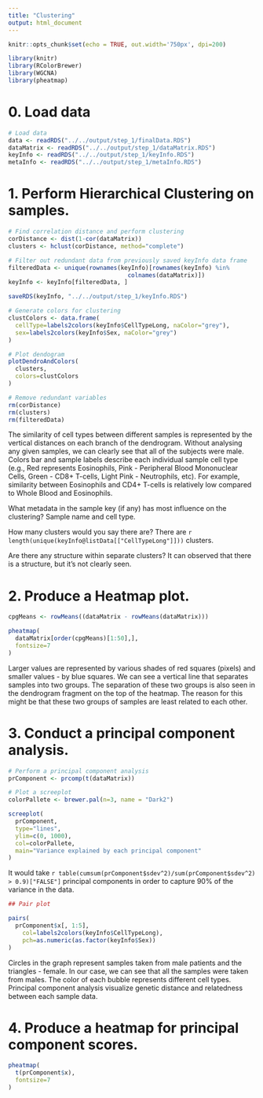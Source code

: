 ```yaml
---
title: "Clustering"
output: html_document
---
```


```r

knitr::opts_chunk$set(echo = TRUE, out.width='750px', dpi=200)

library(knitr)
library(RColorBrewer)
library(WGCNA)
library(pheatmap)

```

#  0. Load data

```r

# Load data
data <- readRDS("../../output/step_1/finalData.RDS")
dataMatrix <- readRDS("../../output/step_1/dataMatrix.RDS")
keyInfo <- readRDS("../../output/step_1/keyInfo.RDS")
metaInfo <- readRDS("../../output/step_1/metaInfo.RDS")

```

# 1. Perform Hierarchical Clustering on samples.

```r

# Find correlation distance and perform clustering
corDistance <- dist(1-cor(dataMatrix))
clusters <- hclust(corDistance, method="complete")

# Filter out redundant data from previously saved keyInfo data frame
filteredData <- unique(rownames(keyInfo)[rownames(keyInfo) %in% 
                                  colnames(dataMatrix)])
keyInfo <- keyInfo[filteredData, ]

saveRDS(keyInfo, "../../output/step_1/keyInfo.RDS")

# Generate colors for clustering
clustColors <- data.frame(
  cellType=labels2colors(keyInfo$CellTypeLong, naColor="grey"),
  sex=labels2colors(keyInfo$Sex, naColor="grey")
)

# Plot dendogram
plotDendroAndColors(
  clusters,
  colors=clustColors
)

# Remove redundant variables
rm(corDistance)
rm(clusters)
rm(filteredData)

```

The similarity of cell types between different samples is represented by the vertical distances on each branch of the dendrogram. Without analysing any given samples, we can clearly see that all of the subjects were male. Colors bar and sample labels describe each individual sample cell type (e.g., Red represents Eosinophils, Pink - Peripheral Blood Mononuclear Cells, Green - CD8+ T-cells, Light Pink - Neutrophils, etc). For example, similarity between Eosinophils and CD4+ T-cells is relatively low compared to Whole Blood and Eosinophils. 

What metadata in the sample key (if any) has most influence on the clustering?
Sample name and cell type.

How many clusters would you say there are?
There are `r length(unique(keyInfo@listData[["CellTypeLong"]]))` clusters.

Are there any structure within separate clusters?
It can observed that there is a structure, but it's not clearly seen.

# 2. Produce a Heatmap plot. 

```r

cpgMeans <- rowMeans((dataMatrix - rowMeans(dataMatrix)))

pheatmap(
  dataMatrix[order(cpgMeans)[1:50],],
  fontsize=7
)

```

Larger values are represented by various shades of red squares (pixels) and smaller values - by blue squares. We can see a vertical line that separates samples into two groups. The separation of these two groups is also seen in the dendrogram fragment on the top of the heatmap. The reason for this might be that these two groups of samples are least related to each other.

# 3. Conduct a principal component analysis.

```r

# Perform a principal component analysis
prComponent <- prcomp(t(dataMatrix))

# Plot a screeplot
colorPallete <- brewer.pal(n=3, name = "Dark2")

screeplot(
  prComponent,
  type="lines",
  ylim=c(0, 1000),
  col=colorPallete,
  main="Variance explained by each principal component"
)
```

It would take `r table(cumsum(prComponent$sdev^2)/sum(prComponent$sdev^2) > 0.9)["FALSE"]` principal components in order to capture 90% of the variance in the data.

```r
## Pair plot

pairs(
  prComponent$x[, 1:5],
	col=labels2colors(keyInfo$CellTypeLong),
	pch=as.numeric(as.factor(keyInfo$Sex))
)

```

Circles in the graph represent samples taken from male patients and the triangles - female. In our case, we can see that all the samples were taken from males. The color of each bubble represents different cell types. Principal component analysis visualize genetic distance and relatedness between each sample data.

# 4. Produce a heatmap for principal component scores.

```r

pheatmap(
  t(prComponent$x),
  fontsize=7
)

```